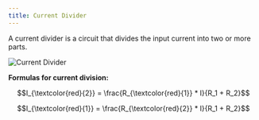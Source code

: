 ```yaml
---
title: Current Divider
---
```




A current divider is a circuit that divides the input current into two or more parts.


<div class="supercenter">
  <Image src={current_divider} alt="Current Divider" width={350} />
</div>

**Formulas for current division:**

<Flexed>

```math
I_{\textcolor{red}{2}} = \frac{R_{\textcolor{red}{1}} * I}{R_1 + R_2}
```

```math
I_{\textcolor{red}{1}} = \frac{R_{\textcolor{red}{2}} * I}{R_1 + R_2}
```

</Flexed>